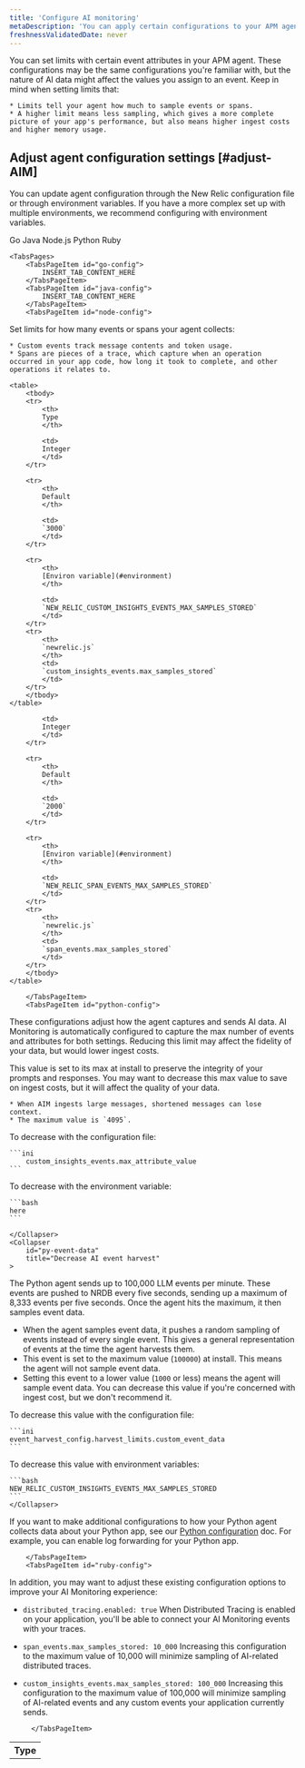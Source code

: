 ```yaml
---
title: 'Configure AI monitoring'
metaDescription: 'You can apply certain configurations to your APM agents to change how your AI data appears in New Relic.'
freshnessValidatedDate: never
---
```


You can set limits with certain event attributes in your APM agent. These configurations may be the same configurations you're familiar with, but the nature of AI data might affect the values you assign to an event. Keep in mind when setting limits that:

    * Limits tell your agent how much to sample events or spans. 
    * A higher limit means less sampling, which gives a more complete picture of your app's performance, but also means higher ingest costs and higher memory usage.


## Adjust agent configuration settings [#adjust-AIM]

You can update agent configuration through the New Relic configuration file or through environment variables. If you have a more complex set up with multiple environments, we recommend configuring with environment variables.

<Tabs>
	<TabsBar>
        <TabsBarItem id="go-config">
            Go
        </TabsBarItem>
        <TabsBarItem id="java-config">
            Java
        </TabsBarItem>
        <TabsBarItem id="node-config">
            Node.js
        </TabsBarItem>
        <TabsBarItem id="python-config">
            Python
        </TabsBarItem>
        <TabsBarItem id="ruby-config">
            Ruby
        </TabsBarItem>
    </TabsBar>

    <TabsPages>
        <TabsPageItem id="go-config">
            INSERT_TAB_CONTENT_HERE
        </TabsPageItem>
        <TabsPageItem id="java-config">
            INSERT_TAB_CONTENT_HERE
        </TabsPageItem>
        <TabsPageItem id="node-config">

Set limits for how many events or spans your agent collects:

    * Custom events track message contents and token usage.
    * Spans are pieces of a trace, which capture when an operation occurred in your app code, how long it took to complete, and other operations it relates to.

<CollapserGroup>
<Collapser
    id="custom-events-max-samples-stored"
    title="custom_events_max_samples_stored"
>

    <table>
        <tbody>
        <tr>
            <th>
            Type
            </th>

            <td>
            Integer
            </td>
        </tr>

        <tr>
            <th>
            Default
            </th>

            <td>
            `3000`
            </td>
        </tr>

        <tr>
            <th>
            [Environ variable](#environment)
            </th>

            <td>
            `NEW_RELIC_CUSTOM_INSIGHTS_EVENTS_MAX_SAMPLES_STORED`
            </td>
        </tr>
        <tr>
            <th>
            `newrelic.js`
            </th>
            <td>
            `custom_insights_events.max_samples_stored`
            </td>
        </tr>
        </tbody>
    </table>
</Collapser>
<Collapser
    id="span-events-max-samples-stored"
    title="span_events_max_samples_stored"
    >
    <table>
        <tbody>
        <tr>
            <th>
            Type
            </th>

            <td>
            Integer
            </td>
        </tr>

        <tr>
            <th>
            Default
            </th>

            <td>
            `2000`
            </td>
        </tr>

        <tr>
            <th>
            [Environ variable](#environment)
            </th>

            <td>
            `NEW_RELIC_SPAN_EVENTS_MAX_SAMPLES_STORED`
            </td>
        </tr>
        <tr>
            <th>
            `newrelic.js`
            </th>
            <td>
            `span_events.max_samples_stored`
            </td>
        </tr>
        </tbody>
    </table>
</Collapser>
</CollapserGroup>

        </TabsPageItem>
        <TabsPageItem id="python-config">

These configurations adjust how the agent captures and sends AI data. AI Monitoring is automatically configured to capture the max number of events and attributes for both settings. Reducing this limit may affect the fidelity of your data, but would lower ingest costs. 

<CollapserGroup>
    <Collapser
        id="py-attribute-limits"
        title="Decrease attribute limits on AI messages"
    >

This value is set to its max at install to preserve the integrity of your prompts and responses. You may want to decrease this max value to save on ingest costs, but it will affect the quality of your data.

    * When AIM ingests large messages, shortened messages can lose context. 
    * The maximum value is `4095`. 

To decrease with the configuration file:

    ```ini
        custom_insights_events.max_attribute_value
    ```  

To decrease with the environment variable:

    ```bash
    here
    ```
                    
    </Collapser>
    <Collapser
        id="py-event-data"
        title="Decrease AI event harvest"
    >

The Python agent sends up to 100,000 LLM events per minute. These events are pushed to NRDB every five seconds, sending up a maximum of 8,333 events per five seconds. Once the agent hits the maximum, it then samples event data.

* When the agent samples event data, it pushes a random sampling of events instead of every single event. This gives a general representation of events at the time the agent harvests them. 
* This event is set to the maximum value (`100000`) at install. This means the agent will not sample event data.
* Setting this event to a lower value (`1000` or less) means the agent will sample event data. You can decrease this value if you're concerned with ingest cost, but we don't recommend it. 

To decrease this value with the configuration file:

    ```ini
    event_harvest_config.harvest_limits.custom_event_data
    ```

To decrease this value with environment variables:

    ```bash
    NEW_RELIC_CUSTOM_INSIGHTS_EVENTS_MAX_SAMPLES_STORED
    ```
    </Collapser>
</CollapserGroup>

If you want to make additional configurations to how your Python agent collects data about your Python app, see our [Python configuration](/docs/apm/agents/python-agent/configuration/python-agent-configuration) doc. For example, you can enable log forwarding for your Python app. 

        </TabsPageItem>
        <TabsPageItem id="ruby-config">

In addition, you may want to adjust these existing configuration options to improve your AI Monitoring experience:

* `distributed_tracing.enabled: true` When Distributed Tracing is enabled on your application, you'll be able to connect your AI Monitoring events with your traces. 

* `span_events.max_samples_stored: 10_000` Increasing this configuration to the maximum value of 10,000 will minimize sampling of AI-related distributed traces.

* `custom_insights_events.max_samples_stored: 100_000` Increasing this configuration to the maximum value of 100,000 will minimize sampling of AI-related events and any custom events your application currently sends.

        </TabsPageItem>
    </TabsPages>
</Tabs>